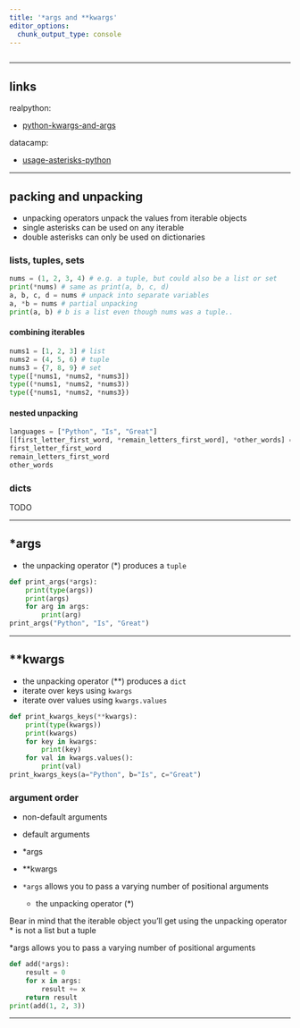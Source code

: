 ```yaml
---
title: '*args and **kwargs'
editor_options: 
  chunk_output_type: console
---
```


```r
```

*********************************************************************

## links

realpython:  

* [python-kwargs-and-args](https://realpython.com/python-kwargs-and-args)  

datacamp:  

* [usage-asterisks-python](https://www.datacamp.com/community/tutorials/usage-asterisks-python)  

*********************************************************************

## packing and unpacking

* unpacking operators unpack the values from iterable objects  
* single asterisks can be used on any iterable  
* double asterisks can only be used on dictionaries  

### lists, tuples, sets

```python
nums = (1, 2, 3, 4) # e.g. a tuple, but could also be a list or set
print(*nums) # same as print(a, b, c, d)
a, b, c, d = nums # unpack into separate variables
a, *b = nums # partial unpacking
print(a, b) # b is a list even though nums was a tuple..
```

#### combining iterables

```python
nums1 = [1, 2, 3] # list
nums2 = (4, 5, 6) # tuple 
nums3 = {7, 8, 9} # set
type([*nums1, *nums2, *nums3])
type((*nums1, *nums2, *nums3))
type({*nums1, *nums2, *nums3})
```

#### nested unpacking

```python
languages = ["Python", "Is", "Great"] 
[[first_letter_first_word, *remain_letters_first_word], *other_words] = languages 
first_letter_first_word
remain_letters_first_word
other_words
```

### dicts

TODO

*********************************************************************

## *args

* the unpacking operator (*) produces a `tuple`
 
```python
def print_args(*args):
    print(type(args))
    print(args)
    for arg in args:
        print(arg)
print_args("Python", "Is", "Great")
```

*********************************************************************

## **kwargs

* the unpacking operator (**) produces a `dict`  
* iterate over keys using `kwargs`  
* iterate over values using `kwargs.values`  

```python
def print_kwargs_keys(**kwargs):
    print(type(kwargs))
    print(kwargs)
    for key in kwargs:
        print(key)
    for val in kwargs.values():
        print(val)
print_kwargs_keys(a="Python", b="Is", c="Great")
```

### argument order

* non-default arguments  
* default arguments  
* *args  
* **kwargs  

* `*args` allows you to pass a varying number of positional arguments
  * the unpacking operator (*) 

Bear in mind that the iterable object you’ll get using the unpacking operator * is not a list but a tuple

*args allows you to pass a varying number of positional arguments

```python
def add(*args):
    result = 0
    for x in args:
        result += x
    return result
print(add(1, 2, 3))
```

*********************************************************************
